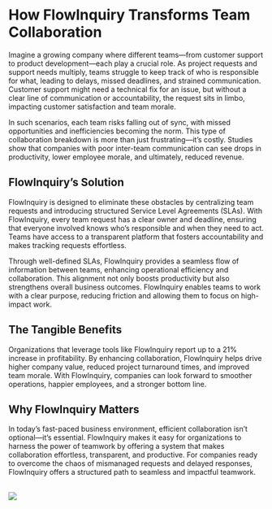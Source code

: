 # How FlowInquiry Transforms Team Collaboration

Imagine a growing company where different teams—from customer support to product development—each play a crucial role. As project requests and support needs multiply, teams struggle to keep track of who is responsible for what, leading to delays, missed deadlines, and strained communication. Customer support might need a technical fix for an issue, but without a clear line of communication or accountability, the request sits in limbo, impacting customer satisfaction and team morale.

In such scenarios, each team risks falling out of sync, with missed opportunities and inefficiencies becoming the norm. This type of collaboration breakdown is more than just frustrating—it’s costly. Studies show that companies with poor inter-team communication can see drops in productivity, lower employee morale, and ultimately, reduced revenue.

## FlowInquiry’s Solution

FlowInquiry is designed to eliminate these obstacles by centralizing team requests and introducing structured Service Level Agreements (SLAs). With FlowInquiry, every team request has a clear owner and deadline, ensuring that everyone involved knows who’s responsible and when they need to act. Teams have access to a transparent platform that fosters accountability and makes tracking requests effortless.

Through well-defined SLAs, FlowInquiry provides a seamless flow of information between teams, enhancing operational efficiency and collaboration. This alignment not only boosts productivity but also strengthens overall business outcomes. FlowInquiry enables teams to work with a clear purpose, reducing friction and allowing them to focus on high-impact work.

## The Tangible Benefits

Organizations that leverage tools like FlowInquiry report up to a 21% increase in profitability. By enhancing collaboration, FlowInquiry helps drive higher company value, reduced project turnaround times, and improved team morale. With FlowInquiry, companies can look forward to smoother operations, happier employees, and a stronger bottom line.

## Why FlowInquiry Matters

In today’s fast-paced business environment, efficient collaboration isn’t optional—it’s essential. FlowInquiry makes it easy for organizations to harness the power of teamwork by offering a system that makes collaboration effortless, transparent, and productive. For companies ready to overcome the chaos of mismanaged requests and delayed responses, FlowInquiry offers a structured path to seamless and impactful teamwork.



<br/>
<img src="/assets/flowinquiry_conceptual_diagram.webp"/>